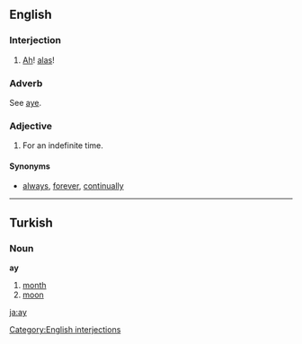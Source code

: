 ==English==
===Interjection===
#[[Ah]]! [[alas]]!

===Adverb===
See [[aye]].

===Adjective===
#For an indefinite time.

====Synonyms====
*[[always]], [[forever]], [[continually]]
[[Category:English interjections]]
----
==Turkish==
===Noun===
'''ay'''

# [[month]]
# [[moon]]
[[ja:ay]]